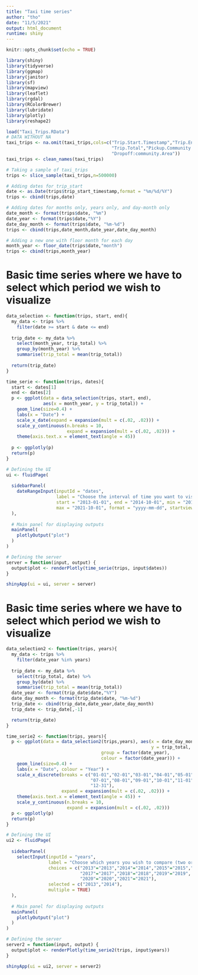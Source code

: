 ```yaml
---
title: "Taxi time series"
author: "tho"
date: "11/5/2021"
output: html_document
runtime: shiny
---
```


```r
knitr::opts_chunk$set(echo = TRUE)
```


```r
library(shiny)
library(tidyverse)
library(ggmap)
library(janitor)
library(sf)
library(mapview)
library(leaflet)
library(rgdal)
library(RColorBrewer)
library(lubridate)
library(plotly)
library(reshape2)

load("Taxi_Trips.RData")
# DATA WITHOUT NA
taxi_trips <- na.omit(taxi_trips,cols=c("Trip.Start.Timestamp","Trip.End.Timestamp",
                                        "Trip.Total","Pickup.Community.Area",
                                        "Dropoff:community.Area"))
taxi_trips <- clean_names(taxi_trips)

# Taking a sample of taxi_trips
trips <- slice_sample(taxi_trips,n=500000)

# Adding dates for trip_start
date <- as.Date(trips$trip_start_timestamp,format = "%m/%d/%Y")
trips <- cbind(trips,date)

# Adding dates for months only, years only, and day-month only
date_month <- format(trips$date, "%m")
date_year <- format(trips$date,"%Y")
date_day_month <- format(trips$date, "%m-%d")
trips <- cbind(trips,date_month,date_year,date_day_month)

# Adding a new one with floor month for each day
month_year <- floor_date(trips$date,"month")
trips <- cbind(trips,month_year)
```

# Basic time series where we have to select which period we wish to visualize

```r
data_selection <- function(trips, start, end){
  my_data <- trips %>%
    filter(date >= start & date <= end)
  
  trip_date <- my_data %>%
    select(month_year, trip_total) %>%
    group_by(month_year) %>%
    summarise(trip_total = mean(trip_total))
  
  return(trip_date)
}
```

```r
time_serie <- function(trips, dates){
  start <- dates[1]
  end <- dates[2]
  p <- ggplot(data = data_selection(trips, start, end),
              aes(x = month_year, y = trip_total)) +
    geom_line(size=0.4) +
    labs(x = "Date") +
    scale_x_date(expand = expansion(mult = c(.02, .02))) +
    scale_y_continuous(n.breaks = 10, 
                       expand = expansion(mult = c(.02, .02))) +
    theme(axis.text.x = element_text(angle = 45))
    
  p <- ggplotly(p)
  return(p)
}
```

```r
# Defining the UI
ui <- fluidPage(
  
  sidebarPanel(
    dateRangeInput(inputId = "dates",
                   label = "Choose the interval of time you want to visualize :",
                   start = "2013-01-01", end = "2014-10-01", min = "2013-01-01",
                   max = "2021-10-01", format = "yyyy-mm-dd", startview = "year")
  ),
  
  # Main panel for displaying outputs
  mainPanel(
    plotlyOutput("plot")
  )
)
```

```r
# Defining the server
server = function(input, output) {
  output$plot <- renderPlotly(time_serie(trips, input$dates))
}
```

```r
shinyApp(ui = ui, server = server)
```

# Basic time series where we have to select which period we wish to visualize

```r
data_selection2 <- function(trips, years){
  my_data <- trips %>%
    filter(date_year %in% years)
  
  trip_date <- my_data %>%
    select(trip_total, date) %>%
    group_by(date) %>%
    summarise(trip_total = mean(trip_total))
  date_year <- format(trip_date$date,"%Y")
  date_day_month <- format(trip_date$date, "%m-%d")
  trip_date <- cbind(trip_date,date_year,date_day_month)
  trip_date <- trip_date[,-1]

  return(trip_date)
}
```

```r
time_serie2 <- function(trips, years){
  p <- ggplot(data = data_selection2(trips,years), aes(x = date_day_month,
                                                       y = trip_total,
                                    group = factor(date_year),
                                    colour = factor(date_year))) + 
    geom_line(size=0.4) +
    labs(x = "Date", colour = "Year") +
    scale_x_discrete(breaks = c("01-01","02-01","03-01","04-01","05-01","06-01",
                                "07-01","08-01","09-01","10-01","11-01","12-01",
                                "12-31"),
                     expand = expansion(mult = c(.02, .02))) +
    theme(axis.text.x = element_text(angle = 45)) +
    scale_y_continuous(n.breaks = 10, 
                       expand = expansion(mult = c(.02, .02)))
  p <- ggplotly(p)
  return(p)
}
```

```r
# Defining the UI
ui2 <- fluidPage(
  
  sidebarPanel(
    selectInput(inputId = "years",
                label = "Choose which years you wish to compare (two or more):",
                choices = c("2013"="2013","2014"="2014","2015"="2015","2016"="2016",
                            "2017"="2017","2018"="2018","2019"="2019",
                            "2020"="2020","2021"="2021"),
                selected = c("2013","2014"),
                multiple = TRUE)
  ),
  
  # Main panel for displaying outputs
  mainPanel(
    plotlyOutput("plot")
  )
)
```

```r
# Defining the server
server2 = function(input, output) {
  output$plot <- renderPlotly(time_serie2(trips, input$years))
}
```

```r
shinyApp(ui = ui2, server = server2)
```